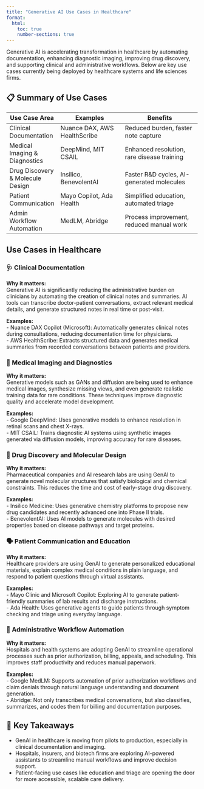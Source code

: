 ```yaml
---
title: "Generative AI Use Cases in Healthcare"
format:
  html:
    toc: true
    number-sections: true
---
```


Generative AI is accelerating transformation in healthcare by automating documentation, enhancing diagnostic imaging, improving drug discovery, and supporting clinical and administrative workflows. Below are key use cases currently being deployed by healthcare systems and life sciences firms.

## 📋 Summary of Use Cases

| Use Case Area             | Examples                          | Benefits                               |
|---------------------------|------------------------------------|------------------------------------------|
| Clinical Documentation    | Nuance DAX, AWS HealthScribe       | Reduced burden, faster note capture      |
| Medical Imaging & Diagnostics | DeepMind, MIT CSAIL              | Enhanced resolution, rare disease training|
| Drug Discovery & Molecule Design | Insilico, BenevolentAI       | Faster R&D cycles, AI-generated molecules |
| Patient Communication     | Mayo Copilot, Ada Health           | Simplified education, automated triage   |
| Admin Workflow Automation | MedLM, Abridge                     | Process improvement, reduced manual work |

## Use Cases in Healthcare

### 🩺 Clinical Documentation

::: {.callout appearance="simple" title=""}
**Why it matters:**  
Generative AI is significantly reducing the administrative burden on clinicians by automating the creation of clinical notes and summaries. AI tools can transcribe doctor-patient conversations, extract relevant medical details, and generate structured notes in real time or post-visit.
:::

**Examples:**  
- Nuance DAX Copilot (Microsoft): Automatically generates clinical notes during consultations, reducing documentation time for physicians.  
- AWS HealthScribe: Extracts structured data and generates medical summaries from recorded conversations between patients and providers.

### 🧠 Medical Imaging and Diagnostics

::: {.callout appearance="simple" title=""}
**Why it matters:**  
Generative models such as GANs and diffusion are being used to enhance medical images, synthesize missing views, and even generate realistic training data for rare conditions. These techniques improve diagnostic quality and accelerate model development.
:::

**Examples:**  
- Google DeepMind: Uses generative models to enhance resolution in retinal scans and chest X-rays.  
- MIT CSAIL: Trains diagnostic AI systems using synthetic images generated via diffusion models, improving accuracy for rare diseases.

### 💊 Drug Discovery and Molecular Design

::: {.callout appearance="simple" title=""}
**Why it matters:**  
Pharmaceutical companies and AI research labs are using GenAI to generate novel molecular structures that satisfy biological and chemical constraints. This reduces the time and cost of early-stage drug discovery.
:::

**Examples:**  
- Insilico Medicine: Uses generative chemistry platforms to propose new drug candidates and recently advanced one into Phase II trials.  
- BenevolentAI: Uses AI models to generate molecules with desired properties based on disease pathways and target proteins.

### 🗣️ Patient Communication and Education

::: {.callout appearance="simple" title=""}
**Why it matters:**  
Healthcare providers are using GenAI to generate personalized educational materials, explain complex medical conditions in plain language, and respond to patient questions through virtual assistants.
:::

**Examples:**  
- Mayo Clinic and Microsoft Copilot: Exploring AI to generate patient-friendly summaries of lab results and discharge instructions.  
- Ada Health: Uses generative agents to guide patients through symptom checking and triage using everyday language.

### 🏥 Administrative Workflow Automation

::: {.callout appearance="simple" title=""}
**Why it matters:**  
Hospitals and health systems are adopting GenAI to streamline operational processes such as prior authorization, billing, appeals, and scheduling. This improves staff productivity and reduces manual paperwork.
:::

**Examples:**  
- Google MedLM: Supports automation of prior authorization workflows and claim denials through natural language understanding and document generation.  
- Abridge: Not only transcribes medical conversations, but also classifies, summarizes, and codes them for billing and documentation purposes.

## 🧾 Key Takeaways

- GenAI in healthcare is moving from pilots to production, especially in clinical documentation and imaging.
- Hospitals, insurers, and biotech firms are exploring AI-powered assistants to streamline manual workflows and improve decision support.
- Patient-facing use cases like education and triage are opening the door for more accessible, scalable care delivery.